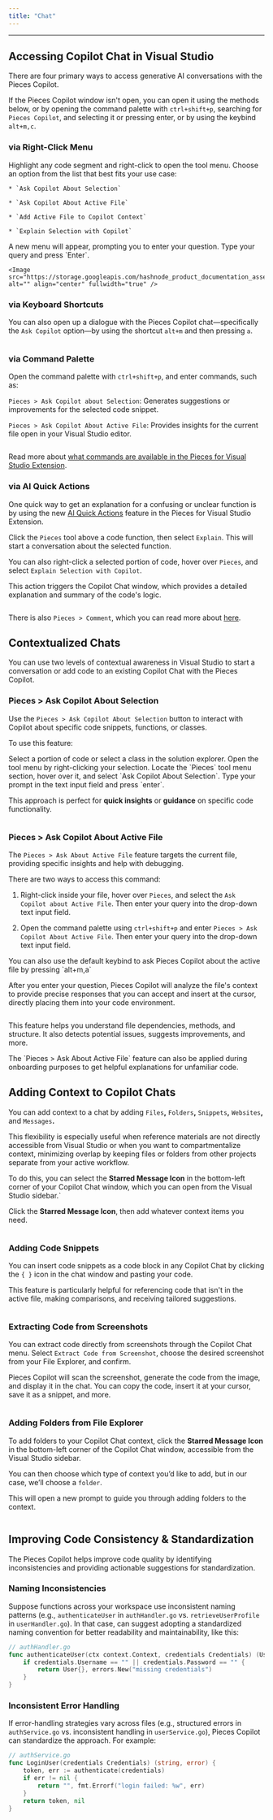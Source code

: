 ```yaml
---
title: "Chat"
---
```


***

## Accessing Copilot Chat in Visual Studio

There are four primary ways to access generative AI conversations with the Pieces Copilot.

If the Pieces Copilot window isn't open, you can open it using the methods below, or by opening the command palette with `ctrl+shift+p`, searching for `Pieces Copilot`, and selecting it or pressing enter, or by using the keybind `alt+m,c`.

### via Right-Click Menu

<Steps>
  <Step title="Highlight Code and Right-Click">
    Highlight any code segment and right-click to open the tool menu.
  </Step>

  <Step title="Choose &#x22;Ask Copilot&#x22;">
    Choose an option from the list that best fits your use case:

    * `Ask Copilot About Selection`

    * `Ask Copilot About Active File`

    * `Add Active File to Copilot Context`

    * `Explain Selection with Copilot`
  </Step>

  <Step title="Enter Question">
    A new menu will appear, prompting you to enter your question. Type your query and press `Enter`.

    <Image src="https://storage.googleapis.com/hashnode_product_documentation_assets/visual_studio_extension_assets/pieces_copilot/chat/ask_about_file.gif" alt="" align="center" fullwidth="true" />
  </Step>
</Steps>

### via Keyboard Shortcuts

You can also open up a dialogue with the Pieces Copilot chat—specifically the `Ask Copilot` option—by using the shortcut `alt+m` and then pressing `a`.

<Image src="https://storage.googleapis.com/hashnode_product_documentation_assets/visual_studio_extension_assets/pieces_copilot/chat/asking_question_input_modal_for_asking_about_selection.png" alt="" align="center" fullwidth="true" />

### via Command Palette

Open the command palette with `ctrl+shift+p`, and enter commands, such as:

`Pieces > Ask Copilot about Selection`: Generates suggestions or improvements for the selected code snippet.

`Pieces > Ask Copilot About Active File`: Provides insights for the current file open in your Visual Studio editor.

<Image src="https://storage.googleapis.com/hashnode_product_documentation_assets/visual_studio_extension_assets/pieces_copilot/chat/command_pallette.png" alt="" align="center" fullwidth="true" />

Read more about [what commands are available in the Pieces for Visual Studio Extension](https://docs.pieces.app/products/extensions-plugins/visual-studio/commands).

### via AI Quick Actions

One quick way to get an explanation for a confusing or unclear function is by using the new [AI Quick Actions](https://docs.pieces.app/products/extensions-plugins/visual-studio#using-ai-quick-actions) feature in the Pieces for Visual Studio Extension.

Click the `Pieces` tool above a code function, then select `Explain`. This will start a conversation about the selected function.

You can also right-click a selected portion of code, hover over `Pieces`, and select `Explain Selection with Copilot`.

This action triggers the Copilot Chat window, which provides a detailed explanation and summary of the code's logic.

<Image src="https://storage.googleapis.com/hashnode_product_documentation_assets/visual_studio_extension_assets/pieces_copilot/chat/pieces_explain_quick_action.gif" alt="" align="center" fullwidth="true" />

There is also `Pieces > Comment`, which you can read more about [here](https://docs.pieces.app/products/extensions-plugins/visual-studio/copilot/documenting-code).

## Contextualized Chats

You can use two levels of contextual awareness in Visual Studio to start a conversation or add code to an existing Copilot Chat with the Pieces Copilot.

### Pieces > Ask Copilot About Selection

Use the `Pieces > Ask Copilot About Selection` button to interact with Copilot about specific code snippets, functions, or classes.

To use this feature:

<Steps>
  <Step title="Select a Portion/Piece of Code">
    Select a portion of code or select a class in the solution explorer.
  </Step>

  <Step title="Right-Click">
    Open the tool menu by right-clicking your selection.
  </Step>

  <Step title="Locate “Ask Copilot About Selection”">
    Locate the `Pieces` tool menu section, hover over it, and select `Ask Copilot About Selection`.
  </Step>

  <Step title="Ask your Question">
    Type your prompt in the text input field and press `enter`.
  </Step>
</Steps>

This approach is perfect for **quick insights** or **guidance** on specific code functionality.

<Image src="https://storage.googleapis.com/hashnode_product_documentation_assets/visual_studio_extension_assets/pieces_copilot/chat/asking_question_input_modal_for_asking_about_selection.png" alt="" align="center" fullwidth="true" />

### Pieces > Ask Copilot About Active File

The `Pieces > Ask About Active File` feature targets the current file, providing specific insights and help with debugging.

There are two ways to access this command:

1. Right-click inside your file, hover over `Pieces`, and select the `Ask Copilot about Active File`. Then enter your query into the drop-down text input field.

2. Open the command palette using `ctrl+shift+p` and enter `Pieces > Ask Copilot About Active File`. Then enter your query into the drop-down text input field.

<Callout type="tip">
  You can also use the default keybind to ask Pieces Copilot about the active file by pressing `alt+m,a`
</Callout>

After you enter your question, Pieces Copilot will analyze the file's context to provide precise responses that you can accept and insert at the cursor, directly placing them into your code environment.

<Image src="https://storage.googleapis.com/hashnode_product_documentation_assets/visual_studio_extension_assets/pieces_copilot/chat/ask_about_file.gif" alt="" align="center" fullwidth="true" />

This feature helps you understand file dependencies, methods, and structure. It also detects potential issues, suggests improvements, and more.

<Callout type="tip">
  The `Pieces > Ask About Active File` feature can also be applied during onboarding purposes to get helpful explanations for unfamiliar code.
</Callout>

## Adding Context to Copilot Chats

You can add context to a chat by adding `Files`**,** `Folders`**,** `Snippets`**,** `Websites`**,** and `Messages`**.**

This flexibility is especially useful when reference materials are not directly accessible from Visual Studio or when you want to compartmentalize context, minimizing overlap by keeping files or folders from other projects separate from your active workflow.

To do this, you can select the **Starred Message Icon** in the bottom-left corner of your Copilot Chat window, which you can open from the Visual Studio sidebar.\`

Click the **Starred Message Icon**, then add whatever context items you need.

<Image src="https://storage.googleapis.com/hashnode_product_documentation_assets/visual_studio_extension_assets/pieces_copilot/chat/adding_context.gif" alt="" align="center" fullwidth="true" />

### Adding Code Snippets

You can insert code snippets as a code block in any Copilot Chat by clicking the `{ }` icon in the chat window and pasting your code.

This feature is particularly helpful for referencing code that isn't in the active file, making comparisons, and receiving tailored suggestions.

<Image src="https://storage.googleapis.com/hashnode_product_documentation_assets/visual_studio_extension_assets/pieces_copilot/chat/snippet_in_chat.png" alt="" align="center" fullwidth="true" />

### Extracting Code from Screenshots

You can extract code directly from screenshots through the Copilot Chat menu. Select `Extract Code from Screenshot`, choose the desired screenshot from your File Explorer, and confirm.

Pieces Copilot will scan the screenshot, generate the code from the image, and display it in the chat. You can copy the code, insert it at your cursor, save it as a snippet, and more.

<Image src="https://storage.googleapis.com/hashnode_product_documentation_assets/visual_studio_extension_assets/pieces_copilot/chat/extracting_code.gif" alt="" align="center" fullwidth="true" />

### Adding Folders from File Explorer

To add folders to your Copilot Chat context, click the **Starred Message Icon** in the bottom-left corner of the Copilot Chat window, accessible from the Visual Studio sidebar.

You can then choose which type of context you’d like to add, but in our case, we’ll choose a `folder`.

This will open a new prompt to guide you through adding folders to the context.

<Image src="https://storage.googleapis.com/hashnode_product_documentation_assets/visual_studio_extension_assets/pieces_copilot/chat/add_folder_to_context.png" alt="" align="center" fullwidth="true" />

## Improving Code Consistency & Standardization

The Pieces Copilot helps improve code quality by identifying inconsistencies and providing actionable suggestions for standardization.

### Naming Inconsistencies

Suppose functions across your workspace use inconsistent naming patterns (e.g., `authenticateUser` in `authHandler.go` vs. `retrieveUserProfile` in `userHandler.go`). In that case, can suggest adopting a standardized naming convention for better readability and maintainability, like this:

```go
// authHandler.go
func authenticateUser(ctx context.Context, credentials Credentials) (User, error) {
    if credentials.Username == "" || credentials.Password == "" {
        return User{}, errors.New("missing credentials")
    }
}
```

### Inconsistent Error Handling

If error-handling strategies vary across files (e.g., structured errors in `authService.go` vs. inconsistent handling in `userService.go`), Pieces Copilot can standardize the approach. For example:

```go
// authService.go
func LoginUser(credentials Credentials) (string, error) {
    token, err := authenticate(credentials)
    if err != nil {
        return "", fmt.Errorf("login failed: %w", err)
    }
    return token, nil
}
```
